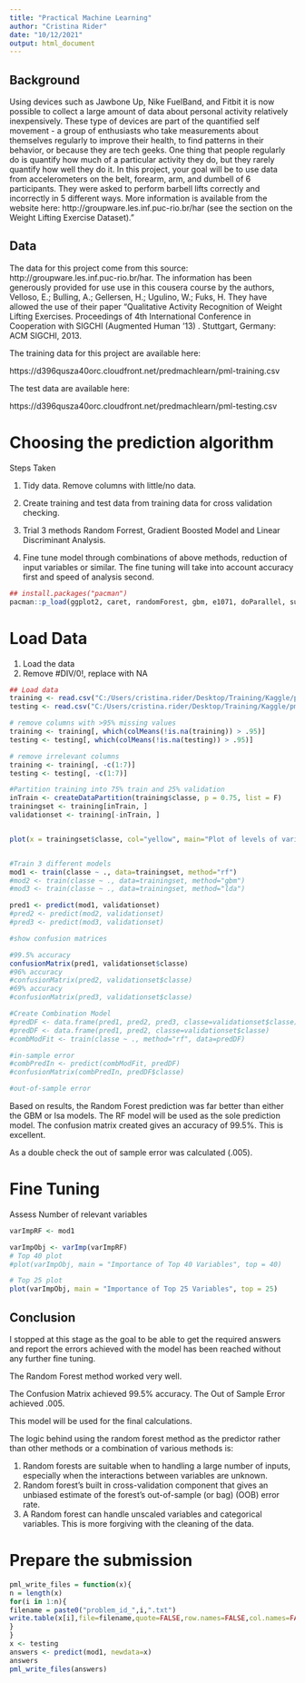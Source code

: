 ---
title: "Practical Machine Learning"
author: "Cristina Rider"
date: "10/12/2021"
output: html_document
---

## Background

Using devices such as Jawbone Up, Nike FuelBand, and Fitbit it is now possible to collect a large amount of data about personal activity relatively inexpensively. These type of devices are part of the quantified self movement - a group of enthusiasts who take measurements about themselves regularly to improve their health, to find patterns in their behavior, or because they are tech geeks. One thing that people regularly do is quantify how much of a particular activity they do, but they rarely quantify how well they do it. In this project, your goal will be to use data from accelerometers on the belt, forearm, arm, and dumbell of 6 participants. They were asked to perform barbell lifts correctly and incorrectly in 5 different ways. More information is available from the website here: http://groupware.les.inf.puc-rio.br/har (see the section on the Weight Lifting Exercise Dataset)."

## Data

The data for this project come from this source: http://groupware.les.inf.puc-rio.br/har. The information has been generously provided for use use in this cousera course by the authors, Velloso, E.; Bulling, A.; Gellersen, H.; Ugulino, W.; Fuks, H. They have allowed the use of their paper “Qualitative Activity Recognition of Weight Lifting Exercises. Proceedings of 4th International Conference in Cooperation with SIGCHI (Augmented Human ’13) . Stuttgart, Germany: ACM SIGCHI, 2013.

The training data for this project are available here:

https://d396qusza40orc.cloudfront.net/predmachlearn/pml-training.csv

The test data are available here:

https://d396qusza40orc.cloudfront.net/predmachlearn/pml-testing.csv

# Choosing the prediction algorithm

Steps Taken

1. Tidy data. Remove columns with little/no data.

2. Create training and test data from training data for cross validation checking.

3. Trial 3 methods Random Forrest, Gradient Boosted Model and Linear Discriminant Analysis.

4. Fine tune model through combinations of above methods, reduction of input variables or similar. The fine tuning will take into account accuracy first and speed of analysis second.

```{r}
## install.packages("pacman")
pacman::p_load(ggplot2, caret, randomForest, gbm, e1071, doParallel, survival, splines, plyr, dplyr)
```

# Load Data

1. Load the data
2. Remove #DIV/0!, replace with NA

```{r}
## Load data
training <- read.csv("C:/Users/cristina.rider/Desktop/Training/Kaggle/pml_training.csv", na.strings=c("#DIV/0!", "NA", ""), row.names = 1)
testing <- read.csv("C:/Users/cristina.rider/Desktop/Training/Kaggle/pml_testing.csv", na.strings=c("#DIV/0!", "NA", ""), row.names = 1)

# remove columns with >95% missing values
training <- training[, which(colMeans(!is.na(training)) > .95)]
testing <- testing[, which(colMeans(!is.na(testing)) > .95)]

# remove irrelevant columns
training <- training[, -c(1:7)]
testing <- testing[, -c(1:7)]

#Partition training into 75% train and 25% validation
inTrain <- createDataPartition(training$classe, p = 0.75, list = F)
trainingset <- training[inTrain, ]
validationset <- training[-inTrain, ]


plot(x = trainingset$classe, col="yellow", main="Plot of levels of variable classe within the Training Set data set", xlab="classe", ylab="Frequency")


#Train 3 different models
mod1 <- train(classe ~ ., data=trainingset, method="rf")
#mod2 <- train(classe ~ ., data=trainingset, method="gbm")
#mod3 <- train(classe ~ ., data=trainingset, method="lda")

pred1 <- predict(mod1, validationset)
#pred2 <- predict(mod2, validationset)
#pred3 <- predict(mod3, validationset)

#show confusion matrices

#99.5% accuracy
confusionMatrix(pred1, validationset$classe)
#96% accuracy 
#confusionMatrix(pred2, validationset$classe)
#69% accuracy
#confusionMatrix(pred3, validationset$classe)

#Create Combination Model
#predDF <- data.frame(pred1, pred2, pred3, classe=validationset$classe)
#predDF <- data.frame(pred1, pred2, classe=validationset$classe)
#combModFit <- train(classe ~ ., method="rf", data=predDF)

#in-sample error
#combPredIn <- predict(combModFit, predDF)
#confusionMatrix(combPredIn, predDF$classe)

#out-of-sample error

```

Based on results, the Random Forest prediction was far better than either the GBM or lsa models. The RF model will be used as the sole prediction model. The confusion matrix created gives an accuracy of 99.5%. This is excellent.

As a double check the out of sample error was calculated (.005). 

# Fine Tuning

Assess Number of relevant variables

```{r}
varImpRF <- mod1

varImpObj <- varImp(varImpRF)
# Top 40 plot
#plot(varImpObj, main = "Importance of Top 40 Variables", top = 40)

# Top 25 plot
plot(varImpObj, main = "Importance of Top 25 Variables", top = 25)
```

## Conclusion

I stopped at this stage as the goal to be able to get the required answers and report the errors achieved with the model has been reached without any further fine tuning.

The Random Forest method worked very well.

The Confusion Matrix achieved 99.5% accuracy. The Out of Sample Error achieved .005.

This model will be used for the final calculations.

The logic behind using the random forest method as the predictor rather than other methods or a combination of various methods is:

1. Random forests are suitable when to handling a large number of inputs, especially when the interactions between variables are unknown.
2. Random forest’s built in cross-validation component that gives an unbiased estimate of the forest’s out-of-sample (or bag) (OOB) error rate.
3. A Random forest can handle unscaled variables and categorical variables. This is more forgiving with the cleaning of the data.

# Prepare the submission

```{r}
pml_write_files = function(x){
n = length(x)
for(i in 1:n){
filename = paste0("problem_id_",i,".txt")
write.table(x[i],file=filename,quote=FALSE,row.names=FALSE,col.names=FALSE)
}
}
x <- testing
answers <- predict(mod1, newdata=x)
answers
pml_write_files(answers)
```